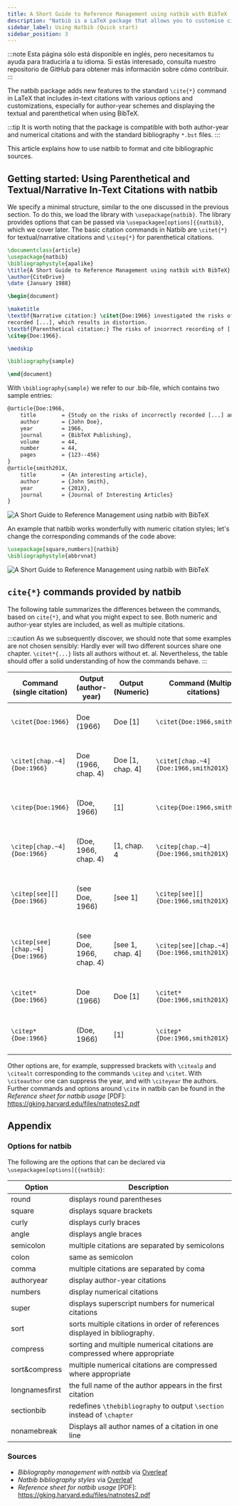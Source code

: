 ```yaml
---
title: A Short Guide to Reference Management using natbib with BibTeX
description: "Natbib is a LaTeX package that allows you to customise citations in the text around the \\CITE command. This short tutorial shows you how to manage your references with BibTeX and natbib. "
sidebar_label: Using Natbib (Quick start)
sidebar_position: 3
---
```


:::note
Esta página sólo está disponible en inglés, pero necesitamos tu ayuda para traducirla a tu idioma. Si estás interesado, consulta nuestro repositorio de GitHub para obtener más información sobre cómo contribuir.
:::

The natbib package adds new features to the standard `\cite{*}` command in LaTeX that includes in-text citations with various options and customizations, especially for author-year schemes and displaying the textual and parenthetical when using BibTeX.

:::tip
It is worth noting that the package is compatible with both author-year and numerical citations and with the standard bibliography `*.bst` files.
:::

This article explains how to use natbib to format and cite bibliographic sources.

## Getting started: Using Parenthetical and Textual/Narrative In-Text Citations with natbib
We specify a minimal structure, similar to the one discussed in the previous section. To do this, we load the library with `\usepackage{natbib}`. The library provides options that can be passed via `\usepackagee[options]{{natbib}`, which we cover later. The basic citation commands in Natbib are `\citet{*}` for textual/narrative citations and `\citep{*}` for parenthetical citations.


```latex
\documentclass{article}
\usepackage{natbib}
\bibliographystyle{apalike}
\title{A Short Guide to Reference Management using natbib with BibTeX}
\author{CiteDrive}
\date {January 1988}

\begin{document}

\maketitle
\textbf{Narrative citation:} \citet{Doe:1966} investigated the risks of incorrectly \\
recorded [...], which results in distortion.
\textbf{Parenthetical citation:} The risks of incorrect recording of [...] could lead to distortion
\citep{Doe:1966}.

\medskip

\bibliography{sample}

\end{document}

```
With `\bibliography{sample}` we refer to our .bib-file, which contains two sample entries:

```latex
@article{Doe:1966,
	title        = {Study on the risks of incorrectly recorded [...] and their impact on [...].},
	author       = {John Doe},
	year         = 1966,
	journal      = {BibTeX Publishing},
	volume       = 44,
	number       = 44,
	pages        = {123--456}
}
@article{smith201X,
	title        = {An interesting article},
	author       = {John Smith},
	year         = {201X},
	journal      = {Journal of Interesting Articles}
}

```

![A Short Guide to Reference Management using natbib with BibTeX](@site/static/img/tutorial/output_example_bibtex_natbib.png)

An example that natbib works wonderfully with numeric citation styles; let's change the corresponding commands of the code above:
```latex
\usepackage[square,numbers]{natbib}
\bibliographystyle{abbrvnat}
```
![A Short Guide to Reference Management using natbib with BibTeX](@site/static/img/tutorial/output_example_bibtex_natbib_numeric.png)


## `cite{*}` commands provided by natbib

The following table summarizes the differences between the commands, based on `cite{*}`, and what you might expect to see. Both numeric and author-year styles are included, as well as multiple citations.

:::caution
As we subsequently discover, we should note that some examples are not chosen sensibly: Hardly ever will two different sources share one chapter. `\citet*{...}` lists all authors without et. al.   Nevertheless, the table should offer a solid understanding of how the commands behave.
:::

| Command (single citation) | Output (author-year) | Output (Numeric) | Command (Multiple citations) | Output (author-year) | Output (Numeric) |
|---------------------------|----------------------|------------------|------------------------------|---|---|
|`\citet{Doe:1966}`|Doe (1966) |Doe [1]|`\citet{Doe:1966,smith201X}`|Doe (1966); Smith (201X)|Doe [1], Smith [2]|
|`\citet[chap.~4]{Doe:1966}`|Doe (1966, chap. 4)|Doe [1, chap. 4]|`\citet[chap.~4]{Doe:1966,smith201X}`|Doe (1966); Smith (201X, chap. 4)|Doe [1], Smith [2, chap. 4]|
|`\citep{Doe:1966}`|(Doe, 1966)|[1]|`\citep{Doe:1966,smith201X}`|(Doe, 1966; Smith, 201X)|[1, 2|
|`\citep[chap.~4]{Doe:1966}`|(Doe, 1966, chap. 4)|[1, chap. 4|`\citep[chap.~4]{Doe:1966,smith201X}`|(Doe, 1966; Smith, 201X, chap. 4)|1, 2, chap. 4]|
|`\citep[see][]{Doe:1966}`|(see Doe, 1966)|[see 1]|`\citep[see][]{Doe:1966,smith201X}`|(see Doe, 1966; Smith, 201X)|[see 1, 2]|
|`\citep[see][chap.~4]{Doe:1966}`|(see Doe, 1966, chap. 4)|[see 1, chap. 4]|`\citep[see][chap.~4]{Doe:1966,smith201X}`|(see Doe, 1966; Smith, 201X, chap. 4)|[see 1, 2, chap. 4]|
|`\citet*{Doe:1966}`|Doe (1966)|Doe [1]|`\citet*{Doe:1966,smith201X}`|Doe (1966); Smith (201X)|Doe [1], Smith [2]|
|`\citep*{Doe:1966}`|(Doe, 1966)|[1]|`\citep*{Doe:1966,smith201X}`|(Doe, 1966; Smith, 201X)|[1, 2]|

Other options are, for example, suppressed brackets with `\citealp` and `\citealt` corresponding to the commands `\citep` and `\citet`. With `\citeauthor` one can suppress the year, and with `\citeyear` the authors. Further commands and options around `\cite` in natbib can be found in the *Reference sheet for natbib usage* [PDF]: https://gking.harvard.edu/files/natnotes2.pdf  

## Appendix
### Options for natbib
The following are the options that can be declared via `\usepackagee[options]{{natbib}`:

| Option | Description |
|----------------------|----------|
|round|displays round parentheses|
|square|displays square brackets|
|curly|displays curly braces|
|angle|displays angle braces|
|semicolon|multiple citations are separated by semicolons|
|colon|same as semicolon|
|comma|multiple citations are separated by coma|
|authoryear|display author-year citations|
|numbers|display numerical citations|
|super|displays superscript numbers for numerical citations|
|sort|sorts multiple citations in order of references displayed in bibliography. |
|compress|sorting and multiple numerical citations are compressed where appropriate|
|sort&compress|multiple numerical citations are compressed where appropriate|
|longnamesfirst|the full name of the author appears in the first citation|
|sectionbib|redefines `\thebibliography` to output `\section` instead of `\chapter`|
|nonamebreak|Displays all author names of a citation in one line|


### Sources

* *Bibliography management with natbib* via [Overleaf](https://www.overleaf.com/learn/latex/Bibliography_management_with_natbib)
* *Natbib bibliography styles* via [Overleaf](https://www.overleaf.com/learn/latex/Natbib_bibliography_styles)
* *Reference sheet for natbib usage* [PDF]: https://gking.harvard.edu/files/natnotes2.pdf

